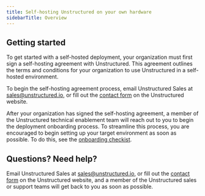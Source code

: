 ```yaml
---
title: Self-hosting Unstructured on your own hardware
sidebarTitle: Overview
---
```


## Getting started

To get started with a self-hosted deployment, your organization must first sign a self-hosting agreement with Unstructured. 
This agreement outlines the terms and conditions for your organization to use Unstructured in a self-hosted environment.

To begin the self-hosting agreement process, email Unstructured Sales at [sales@unstructured.io](mailto:sales@unstructured.io), or fill out the 
[contact form](https://unstructured.io/contact) on the Unstructured website.

After your organization has signed the self-hosting agreement, a member of the Unstructured technical enablement team will reach out to you to begin the 
deployment onboarding process. To streamline this process, you are encouraged to begin setting up your target environment as soon as possible. To do this, 
see the [onboarding checkist](/self-hosted/bare-metal/onboard).

## Questions? Need help?

Email Unstructured Sales at [sales@unstructured.io](mailto:sales@unstructured.io), or fill out the 
[contact form](https://unstructured.io/contact) on the Unstructured website, and a member of the Unstructured sales or support teams 
will get back to you as soon as possible.